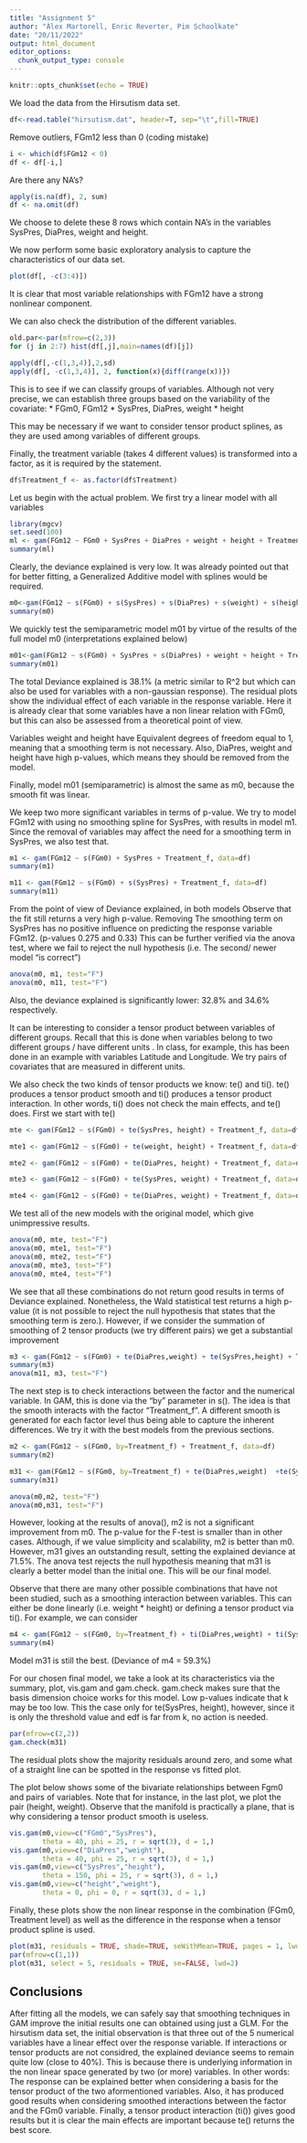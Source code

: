 ```yaml
---
title: "Assignment 5"
author: "Àlex Martorell, Enric Reverter, Pim Schoolkate"
date: "20/11/2022"
output: html_document
editor_options: 
  chunk_output_type: console
---
```


```r
knitr::opts_chunk$set(echo = TRUE)
```


We load the data from the Hirsutism data set.
```r
df<-read.table("hirsutism.dat", header=T, sep="\t",fill=TRUE)
```

Remove outliers, FGm12 less than 0 (coding mistake) 
```r
i <- which(df$FGm12 < 0)
df <- df[-i,]
```

Are there any NA's?
```r
apply(is.na(df), 2, sum)
df <- na.omit(df)
```
We choose to delete these 8 rows which contain NA's in the variables SysPres, DiaPres, 
weight and height.



We now perform some basic exploratory analysis to capture the characteristics of our data set. 
```r
plot(df[, -c(3:4)])
```
It is clear that most variable relationships with FGm12 have a strong nonlinear component. 

We can also check the distribution of the different variables.
```r
old.par<-par(mfrow=c(2,3))
for (j in 2:7) hist(df[,j],main=names(df)[j])
```


```r
apply(df[,-c(1,3,4)],2,sd)
apply(df[, -c(1,3,4)], 2, function(x){diff(range(x))})
```
This is to see if we can classify groups of variables. Although not very precise, 
we can establish three groups based on the variability of the covariate:
* FGm0, FGm12
* SysPres, DiaPres, weight
* height

This may be necessary if we want to consider tensor product splines, as they are used among variables of different groups. 

Finally, the treatment variable (takes 4 different values) is transformed into a factor, as it is required by the statement.
```r
df$Treatment_f <- as.factor(df$Treatment)
```

Let us begin with the actual problem. We first try a linear model with all variables 
```r
library(mgcv)
set.seed(100) 
ml <- gam(FGm12 ~ FGm0 + SysPres + DiaPres + weight + height + Treatment_f, data=df)
summary(ml)
```
Clearly, the deviance explained is very low. It was already pointed out that for better fitting, a Generalized Additive model with splines would be required. 

```r
m0<-gam(FGm12 ~ s(FGm0) + s(SysPres) + s(DiaPres) + s(weight) + s(height) + Treatment_f, data=df)
summary(m0)
```
We quickly test the semiparametric model m01 by virtue of the results of the
full model m0 (interpretations explained below)
```r
m01<-gam(FGm12 ~ s(FGm0) + SysPres + s(DiaPres) + weight + height + Treatment_f, data=df)
summary(m01)
```


The total Deviance explained is 38.1% (a metric similar to R^2 but which can also be used for variables with a non-gaussian response). The residual plots show the individual effect
of each variable in the response variable. Here it is already clear that some 
variables have a non linear relation with FGm0, but this can also be assessed from 
a theoretical point of view.

Variables weight and height have Equivalent degrees of freedom equal to 1, meaning that a smoothing term is not necessary. Also, DiaPres, weight and height have high p-values, which means they should be removed from the model. 

Finally, model m01 (semiparametric) is almost the same as m0, because the smooth fit was linear.


We keep two more significant variables in terms of p-value. We try to model FGm12 with using no smoothing spline for SysPres, with results in model m1. Since the removal of variables may affect the need for a smoothing term in SysPres, we also test that.

```r
m1 <- gam(FGm12 ~ s(FGm0) + SysPres + Treatment_f, data=df)
summary(m1)

m11 <- gam(FGm12 ~ s(FGm0) + s(SysPres) + Treatment_f, data=df)
summary(m11)
```
From the point of view of Deviance explained, in both models 
Observe that the fit still returns a very high p-value. Removing 
The smoothing term on SysPres has no positive influence on predicting the 
response variable FGm12. (p-values 0.275 and 0.33) This can be further verified via the anova test, where
we fail to reject the null hypothesis (i.e. The second/ newer model "is correct")
```r
anova(m0, m1, test="F")
anova(m0, m11, test="F")
```
Also, the deviance explained is significantly lower: 32.8% and 34.6% respectively.

It can be interesting to consider a tensor product between variables of different groups. Recall that this is done when variables belong to two different groups / have different units . In class, for example, this has been done in an example with variables Latitude and Longitude. We try pairs of covariates that are measured in different units. 

We also check the two kinds of tensor products we know: te() and ti(). te() produces a tensor
product smooth and ti() produces a tensor product interaction. In other words, ti() does not check the main effects, and te() does. First we start with te()

```r
mte <- gam(FGm12 ~ s(FGm0) + te(SysPres, height) + Treatment_f, data=df)

mte1 <- gam(FGm12 ~ s(FGm0) + te(weight, height) + Treatment_f, data=df)

mte2 <- gam(FGm12 ~ s(FGm0) + te(DiaPres, height) + Treatment_f, data=df)

mte3 <- gam(FGm12 ~ s(FGm0) + te(SysPres, weight) + Treatment_f, data=df)

mte4 <- gam(FGm12 ~ s(FGm0) + te(DiaPres, weight) + Treatment_f, data=df)
```

We test all of the new models with the original model, which give unimpressive results.
```r
anova(m0, mte, test="F")
anova(m0, mte1, test="F")
anova(m0, mte2, test="F")
anova(m0, mte3, test="F")
anova(m0, mte4, test="F")
```


We see that all these combinations do not return good results in terms of Deviance explained. Nonetheless, the Wald statistical test returns a high p-value (it is not possible 
to reject the null hypothesis that states that the smoothing term is zero.).
However, if we consider the summation of smoothing of 2 tensor products (we try different pairs) we get a substantial improvement

```r
m3 <- gam(FGm12 ~ s(FGm0) + te(DiaPres,weight) + te(SysPres,height) + Treatment_f, data=df)
summary(m3)
anova(m11, m3, test="F")
```

The next step is to check interactions between the factor and the numerical variable. In
GAM, this is done via the "by" parameter in s(). The idea is that the smooth interacts with the factor "Treatment_f". A different smooth is generated for each factor level
thus being able to capture the inherent differences. We try it with the best models
from the previous sections.

```r
m2 <- gam(FGm12 ~ s(FGm0, by=Treatment_f) + Treatment_f, data=df)
summary(m2)

m31 <- gam(FGm12 ~ s(FGm0, by=Treatment_f) + te(DiaPres,weight)  +te(SysPres,height) + Treatment_f , data=df)
summary(m31)
```

```r
anova(m0,m2, test="F")
anova(m0,m31, test="F")
```

However, looking at the results of anova(), m2 is not a significant improvement from m0. The p-value for the F-test is smaller than in other cases. Although, if we value simplicity and scalability, m2 is better than m0. However, m31 gives an outstanding result, setting the explained deviance at 71.5%. The anova test rejects the null 
hypothesis meaning that m31 is clearly a better model than the initial one. This will be our final model.

Observe that there are many other possible combinations that have not been studied, such as a smoothing interaction between variables. 
This can either be done linearly (i.e. weight * height) or defining a tensor product
via ti().
For example, we can consider
```r
m4 <- gam(FGm12 ~ s(FGm0, by=Treatment_f) + ti(DiaPres,weight) + ti(SysPres,height) + Treatment_f, data=df)
summary(m4)
```
Model m31 is still the best. (Deviance of m4 = 59.3%)

For our chosen final model, we take a look at its characteristics via the summary, plot, vis.gam and gam.check.
gam.check makes sure  that the basis dimension choice works for this model. Low p-values indicate that k may be too low. This the case only for te(SysPres, height), however, since it is only the threshold value and edf is far from k, no action is needed.
```r
par(mfrow=c(2,2))
gam.check(m31)
```
The residual plots show the majority residuals around zero, and some what of a straight line can be spotted in the response vs fitted plot. 

The plot below shows some of the bivariate relationships between Fgm0 and pairs of variables. Note that for instance, in the last plot, we plot the pair (height, weight). Observe that the manifold is practically a plane, that is why considering a tensor product smooth is useless.


```r
vis.gam(m0,view=c("FGm0","SysPres"),
        theta = 40, phi = 25, r = sqrt(3), d = 1,)
vis.gam(m0,view=c("DiaPres","weight"),
        theta = 40, phi = 25, r = sqrt(3), d = 1,)
vis.gam(m0,view=c("SysPres","height"),
        theta = 150, phi = 25, r = sqrt(3), d = 1,)
vis.gam(m0,view=c("height","weight"),
        theta = 0, phi = 0, r = sqrt(3), d = 1,)
```

Finally, these plots show the non linear response in the combination (FGm0, Treatment level) as well as the difference in the response when a tensor product spline is used.
```r
plot(m31, residuals = TRUE, shade=TRUE, seWithMean=TRUE, pages = 1, lwd=2)
par(mfrow=c(1,1))
plot(m31, select = 5, residuals = TRUE, se=FALSE, lwd=2)
```

## Conclusions


After fitting all the models, we can safely say that smoothing techniques in GAM improve the initial results one can obtained using just a GLM.
For the hirsutism data set, the initial observation is that three out of the 5 numerical
variables have a linear effect over the response variable. 
If interactions or tensor products are not considred, the explained deviance seems to remain quite low (close to 40%). This is because there is underlying information in the non linear space generated by two (or more) variables. In other words: The response can be explained better when considering a basis for the tensor product of the two aformentioned variables.
Also, it has produced good results when considering smoothed interactions between the factor and the FGm0 variable. Finally, a tensor product interaction (ti()) gives good results but it is clear the main effects are important because te() returns the best score. 

